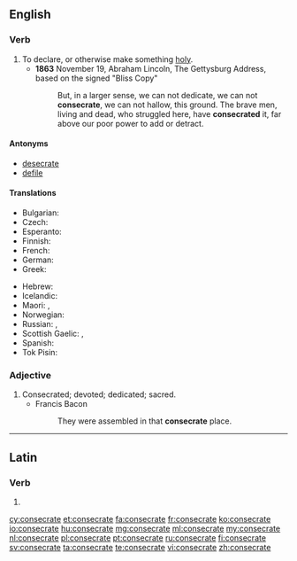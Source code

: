 ==English==

===Verb===
{{en-verb|consecrat|ing}}

# To declare, or otherwise make something [[holy]].
#* '''1863''' November 19, Abraham Lincoln, The Gettysburg Address, based on the signed "Bliss Copy"
#*: But, in a larger sense, we can not dedicate, we can not '''consecrate''', we can not hallow, this ground. The brave men, living and dead, who struggled here, have '''consecrated''' it, far above our poor power to add or detract.

====Antonyms====
* [[desecrate]]
* [[defile]]

====Translations====
{{trans-top|to declare, or otherwise make something holy}}
* Bulgarian: {{t+|bg|освещавам}}
* Czech: {{t-|cs|zasvětit}}
* Esperanto: {{t-|eo|konsekri}}
* Finnish: {{t-|fi|pyhittää}}
* French: {{t+|fr|consacrer}}
* German: {{t+|de|weihen}}
* Greek: {{t+|el|αγιάζω|tr=aγiázo}}
{{trans-mid}}
* Hebrew: {{t-|he|לקדש|sc=Hebr}}
* Icelandic: {{t-|is|helga}}
* Maori: {{t-|mi|whakatapu}}, {{t-|mi|whakataputapu}}
* Norwegian: {{t+|no|konsekrere}}
* Russian: {{t+|ru|освящать|tr=osvjaščátʹ|sc=Cyrl}} {{impf}}, {{t+|ru|освятить|tr=osvjatítʹ|sc=Cyrl}} {{pf.}}
* Scottish Gaelic: {{t-|gd|coisrig}}, {{t-|gd|naomhaich}}
* Spanish: {{t-|es|consagrar}}
* Tok Pisin: {{t-|tpi|tambuim}}
{{trans-bottom}}

===Adjective===
{{en-adj}}

# Consecrated; devoted; dedicated; sacred.
#* Francis Bacon
#*: They were assembled in that '''consecrate''' place.

----

==Latin==

===Verb===
{{la-verb-form|cōnsecrāte}}

# {{conjugation of|cōnsecrō||2|p|pres|act|imp|lang=la}}

[[cy:consecrate]]
[[et:consecrate]]
[[fa:consecrate]]
[[fr:consecrate]]
[[ko:consecrate]]
[[io:consecrate]]
[[hu:consecrate]]
[[mg:consecrate]]
[[ml:consecrate]]
[[my:consecrate]]
[[nl:consecrate]]
[[pl:consecrate]]
[[pt:consecrate]]
[[ru:consecrate]]
[[fi:consecrate]]
[[sv:consecrate]]
[[ta:consecrate]]
[[te:consecrate]]
[[vi:consecrate]]
[[zh:consecrate]]